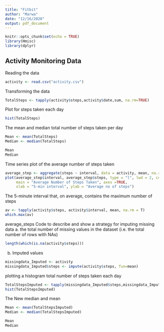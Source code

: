 ```yaml
---
title: "Fitbit"
author: "Marwa"
date: "12/16/2020"
output: pdf_document
---
```


```r
knitr::opts_chunk$set(echo = TRUE)
library(Hmisc)
library(dplyr)
```

## Activity Monitoring Data

Reading the data 
```r
activity <- read.csv("activity.csv")

```

Transforming the data 
```r
TotalSteps <- tapply(activity$steps,activity$date,sum, na.rm=TRUE)

```


Plot for steps taken each day

```r
hist(TotalSteps)
```

The mean and median total number of steps taken per day
```r
Mean <- mean(TotalSteps)
Median <- median(TotalSteps)

Mean
Median

```

Time series plot of the average number of steps taken
```r
average_step <- aggregate(steps ~ interval, data = activity, mean, na.rm = TRUE)
plot(average_step$interval, average_step$steps, type = "l", lwd = 2, col = "blue",
     main = "Average Number of Steps Taken", axes =TRUE, 
     xlab = "5-min interval", ylab = "Average no of steps")
```

The 5-minute interval that, on average, contains the maximum number of steps
```r
av <- tapply(activity$steps, activity$interval, mean, na.rm = T)
which.max(av)
```
average_steps
Code to describe and show a strategy for imputing missing data
a. the total number of missing values in the dataset (i.e. the total number of rows with NAs)
```r
length(which(is.na(activity$steps)))
```

b. Imputed values 
```r
missingdata_Imputed <- activity
missingdata_Imputed$steps <- impute(activity$steps, fun=mean)
```

plotting a histogram  total number of steps taken each day 
```r
TotalStepsImputed <- tapply(missingdata_Imputed$steps,missingdata_Imputed$date,sum, na.rm=TRUE)
hist(TotalStepsImputed)

```

The New median and mean
```r
Mean <- mean(TotalStepsImputed)
Median <- median(TotalStepsImputed)

Mean
Median

```

